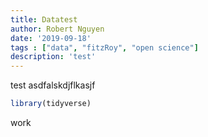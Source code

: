 ```yaml
---
title: Datatest
author: Robert Nguyen
date: '2019-09-18'
tags : ["data", "fitzRoy", "open science"]
description: 'test'
---
```


test
asdfalskdjflkasjf

```r
library(tidyverse)

```

work